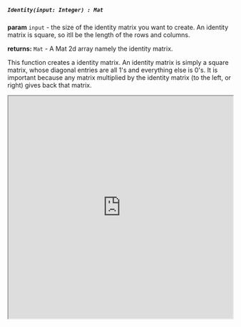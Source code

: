 

##### `Identity(input: Integer) : Mat`

**param** `input` - the size of the identity matrix you want to create. An identity matrix is square, so itll be the length of the rows and columns. 


**returns:** `Mat` - A Mat 2d array namely the identity matrix. 

This function creates a identity matrix. An identity matrix is simply a square matrix, whose diagonal entries are all 1's and everything else is 0's. It is important because any matrix multiplied by the identity matrix (to the left, or right) gives back that matrix. 



<iframe src="https://hlab.app/s/docs/hbook_identity"
    width="100%"
    height="500px">
</iframe>
